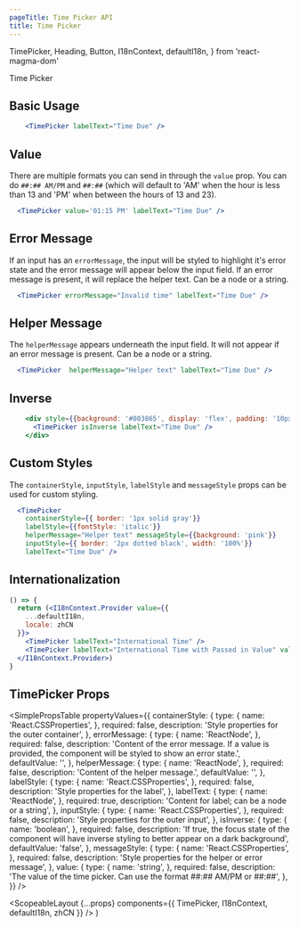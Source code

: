 ```yaml
---
pageTitle: Time Picker API
title: Time Picker
---
```


  TimePicker,
  Heading,
  Button,
  I18nContext,
  defaultI18n,
} from 'react-magma-dom'

<DocsHeading to="/design/inputs/" type="design">
Time Picker
</DocsHeading>

## Basic Usage

```.jsx
    <TimePicker labelText="Time Due" />
```

## Value

There are multiple formats you can send in through the `value` prop. You can do `##:## AM/PM` and `##:##` (which will default to 'AM' when the hour is less than 13 and 'PM' when between the hours of 13 and 23).

```.jsx
  <TimePicker value='01:15 PM' labelText="Time Due" />
```

## Error Message

If an input has an `errorMessage`, the input will be styled to highlight it's error state and the error message will appear below the input field.
If an error message is present, it will replace the helper text. Can be a node or a string.

```.jsx
  <TimePicker errorMessage="Invalid time" labelText="Time Due" />
```

## Helper Message

The `helperMessage` appears underneath the input field. It will not appear if an error message is present. Can be a node or a string.

```.jsx
  <TimePicker  helperMessage="Helper text" labelText="Time Due" />
```

## Inverse

```.jsx
    <div style={{background: '#003865', display: 'flex', padding: '10px'}}>
      <TimePicker isInverse labelText="Time Due" />
    </div>
```

## Custom Styles

The `containerStyle`, `inputStyle`, `labelStyle` and `messageStyle` props can be used for custom styling.

```.jsx
  <TimePicker
    containerStyle={{ border: '1px solid gray'}}
    labelStyle={{fontStyle: 'italic'}}
    helperMessage="Helper text" messageStyle={{background: 'pink'}}
    inputStyle={{ border: '2px dotted black', width: '100%'}}
    labelText="Time Due" />
```

## Internationalization

```.jsx
() => {
  return (<I18nContext.Provider value={{
    ...defaultI18n,
    locale: zhCN
  }}>
    <TimePicker labelText="International Time" />
    <TimePicker labelText="International Time with Passed in Value" value="01:30 下午" />
  </I18nContext.Provider>)
}
```

## TimePicker Props

<SimplePropsTable
  propertyValues={{
    containerStyle: {
      type: {
        name: 'React.CSSProperties',
      },
      required: false,
      description: 'Style properties for the outer container',
    },
    errorMessage: {
      type: {
        name: 'ReactNode',
      },
      required: false,
      description:
        'Content of the error message.  If a value is provided, the component will be styled to show an error state.',
      defaultValue: '',
    },
    helperMessage: {
      type: {
        name: 'ReactNode',
      },
      required: false,
      description: 'Content of the helper message.',
      defaultValue: '',
    },
    labelStyle: {
      type: {
        name: 'React.CSSProperties',
      },
      required: false,
      description: 'Style properties for the label',
    },
    labelText: {
      type: {
        name: 'ReactNode',
      },
      required: true,
      description: 'Content for label; can be a node or a string',
    },
    inputStyle: {
      type: {
        name: 'React.CSSProperties',
      },
      required: false,
      description: 'Style properties for the outer input',
    },
    isInverse: {
      type: {
        name: 'boolean',
      },
      required: false,
      description:
        'If true, the focus state of the component will have inverse styling to better appear on a dark background',
      defaultValue: 'false',
    },
    messageStyle: {
      type: {
        name: 'React.CSSProperties',
      },
      required: false,
      description: 'Style properties for the helper or error message',
    },
    value: {
      type: {
        name: 'string',
      },
      required: false,
      description:
        'The value of the time picker. Can use the format ##:## AM/PM or ##:##',
    },
  }}
/>

  <ScopeableLayout
    {...props}
    components={{ TimePicker, I18nContext, defaultI18n, zhCN }}
  />
)
